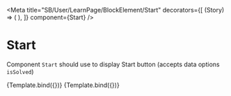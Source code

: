 
<Meta
  title="SB/User/LearnPage/BlockElement/Start"
  decorators={[
    (Story) => (
      <LearnContextDecorator>
        <Story />
      </LearnContextDecorator>
    ),
  ]}
  component={Start}
/>

# Start

Component `Start` should use to display Start button (accepts data options `isSolved`)


<Canvas>
  <Story
    name="Start not solved"
    args={{
      isSolved: false,
    }}
  >
    {Template.bind({})}
  </Story>
  <Story
    name="Start solved"
    args={{
      isSolved: true,
    }}
  >
    {Template.bind({})}
  </Story>
</Canvas>
